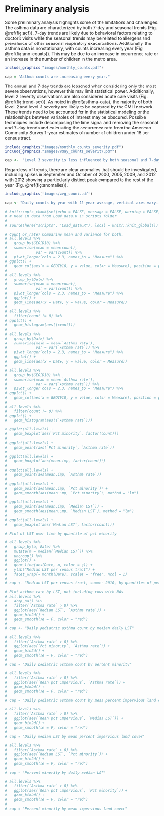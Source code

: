 # Preliminary analysis {#prelim}

Some preliminary analysis highlights some of the limitations and challenges. The asthma data are characterized by both 7-day and seasonal trends (Fig. \@ref(fig:acf)). 7-day trends are likely due to behavioral factors relating to doctor's visits while the seasonal trends may be related to allergens and prevalence of other seasonal respiratory exacerbations. Additionally, the asthma data is nonstationary, with counts increasing every year (Fig. \@ref(fig:ann-counts)). This may be due to an increase in occurrence rate or an increase in the number of children in the metro area. 


```r
include_graphics("images/monthly_counts.pdf")

cap = "Asthma counts are increasing every year."
```

The annual and 7-day trends are lessened when considering only the most severe observations, however this may limit statistical power. Additionally, level 2 severity observations are also considered acute care visits (Fig. \@ref(fig:trend-sev)). As noted in \@ref(asthma-data), the majority of both level-2 and level-3 severity are likely to be captured by the CMH network. These trends need to be accounted for in the statistical modeling or the relationships between variables of interest may be obscured. Possible techniques include decomposing the time signal and removing the seasonal and 7-day trends and calculating the occurrence rate from the American Community Survey 1-year estimates of number of children under 18 per census tract.

```r
include_graphics("images/monthly_counts_severity.pdf")
include_graphics("images/wday_counts_severity.pdf")

cap <-  "Level 3 severity is less influenced by both seasonal and 7-day trends."
```

Regardless of trends, there are clear anomalies that should be investigated, including spikes in September and October of 2000, 2005, 2009, and 2012 with 2012 showing a particularly distinct peak compared to the rest of the year (Fig. \@ref(fig:anomalies)).

```r
include_graphics("images/avg_count.pdf")

cap <- "Daily counts by year with 12-year average, vertical axes vary. Anomalies in the asthma counts will be investigated."
```

```r
# knitr::opts_chunk$set(echo = FALSE, message = FALSE, warning = FALSE)
# # Read in data from Load_data.R in scripts folder
# 
# source(here("scripts", "Load_data.R"), local = knitr::knit_global())
```





```r
# Count or rate? Comparing mean and variance for both.
# all.levels %>% 
#   group_by(GEOID10) %>% 
#   summarise(mean = mean(count),
#             var = var(count)) %>% 
#   pivot_longer(cols = 2:3, names_to = "Measure") %>% 
# ggplot() +
#   geom_col(aes(x = GEOID10, y = value, color = Measure), position = position_dodge())
# 
# all.levels %>% 
#   group_by(Date) %>% 
#   summarise(mean = mean(count),
#             var = var(count)) %>% 
#   pivot_longer(cols = 2:3, names_to = "Measure") %>% 
#   ggplot() +
#   geom_line(aes(x = Date, y = value, color = Measure))
# 
# all.levels %>% 
#   filter(count != 0) %>% 
# ggplot() +
#   geom_histogram(aes((count)))
# 
# all.levels %>% 
#   group_by(Date) %>% 
#   summarise(mean = mean(`Asthma rate`),
#             var = var(`Asthma rate`)) %>% 
#   pivot_longer(cols = 2:3, names_to = "Measure") %>% 
#   ggplot() +
#   geom_line(aes(x = Date, y = value, color = Measure))
# 
# all.levels %>% 
#   group_by(GEOID10) %>% 
#   summarise(mean = mean(`Asthma rate`),
#             var = var(`Asthma rate`)) %>% 
#   pivot_longer(cols = 2:3, names_to = "Measure") %>% 
# ggplot() +
#   geom_col(aes(x = GEOID10, y = value, color = Measure), position = position_dodge())
# 
# all.levels %>% 
#   filter(count != 0) %>% 
# ggplot() +
#   geom_histogram(aes((`Asthma rate`)))
```
```r
# ggplot(all.levels) +
#   geom_boxplot(aes(`Pct minority`, factor(count)))
# 
# ggplot(all.levels) +
#   geom_point(aes(`Pct minority`, `Asthma rate`))
# 
# ggplot(all.levels) +
#   geom_boxplot(aes(mean.imp, factor(count)))
# 
# ggplot(all.levels) +
#   geom_point(aes(mean.imp, `Asthma rate`))
# 
# ggplot(all.levels) +
#   geom_point(aes(mean.imp, `Pct minority`)) + 
#   geom_smooth(aes(mean.imp, `Pct minority`), method = "lm")
# 
# ggplot(all.levels) +
#   geom_point(aes(mean.imp, `Median LST`)) + 
#   geom_smooth(aes(mean.imp, `Median LST`), method = "lm")
# 
# ggplot(all.levels) +
#   geom_boxplot(aes(`Median LST`, factor(count)))
```



```r
# Plot of LST over time by quantile of pct minority

# all.levels %>%
#   group_by(q, Date) %>% 
#   mutate(m = median(`Median LST`)) %>% 
#   ungroup() %>% 
#   ggplot() +
#   geom_line(aes(Date, m, color = q)) +
#   ylab("Median LST per census tract") +
#   facet_wrap(~ month(Date), scales = "free", ncol = 1)
# 
# cap <- "Median LST per census tract, summer 2010, by quantiles of percent minority residents."
```


```r
# Plot asthma rate by LST, not including rows with NAs
# all.levels %>% 
#   drop_na() %>% 
#   filter(`Asthma rate` > 0) %>% 
#   ggplot(aes(`Median LST`, `Asthma rate`)) +
#   geom_bin2d() +
#   geom_smooth(se = F, color = "red")
# 
# cap <- "Daily pediatric asthma count by median daily LST"
```

```r
# all.levels %>% 
#   filter(`Asthma rate` > 0) %>% 
#   ggplot(aes(`Pct minority`, `Asthma rate`)) +
#   geom_bin2d() +
#   geom_smooth(se = F, color = "red")
# 
# cap = "Daily pediatric asthma count by percent minority"
```

```r
# all.levels %>% 
#   filter(`Asthma rate` > 0) %>% 
#   ggplot(aes(`Mean pct impervious`, `Asthma rate`)) +
#   geom_bin2d() +
#   geom_smooth(se = F, color = "red")
# 
# cap = "Daily pediatric asthma count by mean percent impervious land cover"
```

```r
# all.levels %>% 
#   filter(`Asthma rate` > 0) %>% 
#   ggplot(aes(`Mean pct impervious`, `Median LST`)) +
#   geom_bin2d() +
#   geom_smooth(se = F, color = "red")
# 
# cap = "Daily median LST by mean percent impervious land cover"
```

```r
# all.levels %>% 
#   filter(`Asthma rate` > 0) %>% 
#   ggplot(aes(`Median LST`, `Pct minority`)) +
#   geom_bin2d() +
#   geom_smooth(se = F, color = "red")
# 
# cap = "Percent minority by daily median LST"
```

```r
# all.levels %>% 
#   filter(`Asthma rate` > 0) %>% 
#   ggplot(aes(`Mean pct impervious`, `Pct minority`)) +
#   geom_bin2d() +
#   geom_smooth(se = F, color = "red")
# 
# cap = "Percent minority by mean impervious land cover"
```









